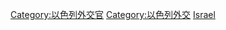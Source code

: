 {{Commonscat|Ambassadors of Israel}}

[[Category:以色列外交官|Category:以色列外交官]]
[[Category:以色列外交|Category:以色列外交]]
[[Category:各國駐外大使|Israel]]
